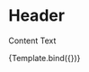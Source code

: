 

<Meta
  title="Components/UI/SectionWrapper"
  component={SectionWrapper}
/>

# Header
Content Text

<Canvas sourceState="shown" withSource="open">
  <Story name="Example">
    {Template.bind({})}
  </Story>
</Canvas>

<ArgsTable story="Example"/>

